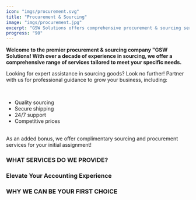 ```yaml
---
icon: "imgs/procurement.svg"
title: "Procurement & Sourcing"
image: "imgs/procurement.jpg"
excerpt: "GSW Solutions offers comprehensive procurement & sourcing services, including product sourcing, private labeling, photography, quality control, dropshipping, and Amazon FBA shipping."
progress: "90"
---
```


**Welcome to the premier procurement & sourcing company "GSW Solutions! With over a decade of experience in sourcing, we offer a comprehensive range of services tailored to meet your specific needs.**
<br />

Looking for expert assistance in sourcing goods? Look no further! Partner with us for professional guidance to grow your business, including:

<br />

- Quality sourcing
- Secure shipping
- 24/7 support
- Competitive prices
<br />
As an added bonus, we offer complimentary sourcing and procurement services for your initial assignment!

### **WHAT SERVICES DO WE PROVIDE?**

<WidgetsImg client:load />

### **Elevate Your Accounting Experience**

<WidgetsIcon client:load />

### **WHY WE CAN BE YOUR FIRST CHOICE**

<WidgetsIcon2 client:load />